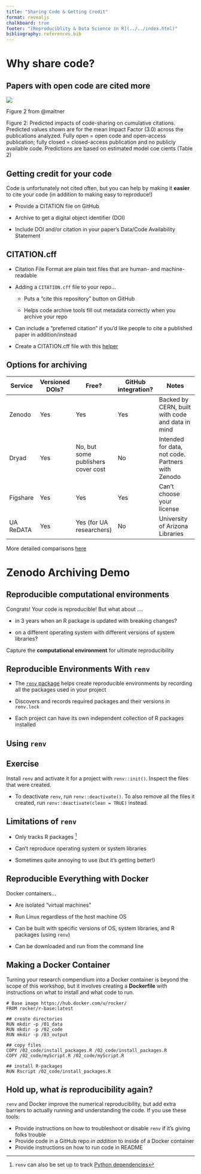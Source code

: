```yaml
---
title: "Sharing Code & Getting Credit"
format: revealjs
chalkboard: true
footer: "[Reproduciblity & Data Science in R](../../index.html)"
bibliography: references.bib
---
```


# Why share code?

## Papers with open code are cited more

![](maitner-et-al.png){fig-align="center"}

::: aside
Figure 2 from @maitner
:::

::: notes
Figure 2: Predicted impacts of code-sharing on cumulative citations.
Predicted values shown are for the mean Impact Factor (3.0) across the publications analyzed.
Fully open = open code and open-access publication; fully closed = closed-access publication and no publicly available code.
Predictions are based on estimated model coe cients (Table 2)
:::

## Getting credit for your code

Code is unfortunately not cited often, but you can help by making it **easier** to cite your code (in addition to making easy to reproduce!)

-   Provide a CITATION file on GitHub

-   Archive to get a digital object identifier (DOI)

-   Include DOI and/or citation in your paper's Data/Code Availability Statement

## CITATION.cff

::: incremental
-   Citation File Format are plain text files that are human- and machine-readable

-   Adding a `CITATION.cff` file to your repo...

    -   Puts a "cite this repository" button on GitHub

    -   Helps code archive tools fill out metadata correctly when you archive your repo

-   Can include a "preferred citation" if you'd like people to cite a published paper in addition/instead

-   Create a CITATION.cff file with this [helper](https://citation-file-format.github.io/cff-initializer-javascript/#/)
:::

## Options for archiving {.smaller}

<!--# table with zenodo, dryad, arizona one, figshare -->

| Service   | Versioned DOIs? | Free?                              | GitHub integration? | Notes                                             |
|-------------|-------------|--------------|-------------|---------------------|
| Zenodo    | Yes             | Yes                                | Yes                 | Backed by CERN, built with code and data in mind  |
| Dryad     | Yes             | No, but some publishers cover cost | No                  | Intended for data, not code. Partners with Zenodo |
| Figshare  | Yes             | Yes                                | Yes                 | Can't choose your license                         |
| UA ReDATA | Yes             | Yes (for UA researchers)           | No                  | University of Arizona Libraries                   |

::: aside
More detailed comparisons [here](https://www.agu.org/-/media/Files/Publications/Generalist-Data-Repository-Grid.pdf)
:::

# Zenodo Archiving Demo

## Reproducible computational environments

Congrats!
Your code is reproducible!
But what about ....

-   in 3 years when an R package is updated with breaking changes?

-   on a different operating system with different versions of system libraries?

Capture the **computational environment** for ultimate reproducibility

## Reproducible Environments With `renv`

-   The [`renv` package](https://rstudio.github.io/renv/articles/renv.html) helps create reproducible environments by recording all the packages used in your project

-   Discovers and records required packages and their versions in `renv.lock`

-   Each project can have its own independent collection of R packages installed

## Using `renv`

::: callout-tip
## Exercise

Install `renv` and activate it for a project with `renv::init()`.
Inspect the files that were created.
:::

-   To deactivate `renv`, run `renv::deactivate()`. To also remove all the files it created, run `renv::deactivate(clean = TRUE)` instead.

## Limitations of `renv`

-   Only tracks R packages [^1]

-   Can't reproduce operating system or system libraries

-   Sometimes quite annoying to use (but it's getting better!)

## Reproducible Everything with Docker

Docker containers...

::: incremental
-   Are isolated "virtual machines"

-   Run Linux regardless of the host machine OS

-   Can be built with specific versions of OS, system libraries, and R packages (using `renv`)

-   Can be downloaded and run from the command line
:::

## Making a Docker Container

Turning your research compendium into a Docker container is beyond the scope of this workshop, but it involves creating a **Dockerfile** with instructions on what to install and what code to run.

``` docker
# Base image https://hub.docker.com/u/rocker/
FROM rocker/r-base:latest

## create directories
RUN mkdir -p /01_data
RUN mkdir -p /02_code
RUN mkdir -p /03_output

## copy files
COPY /02_code/install_packages.R /02_code/install_packages.R
COPY /02_code/myScript.R /02_code/myScript.R

## install R-packages
RUN Rscript /02_code/install_packages.R
```

## Hold up, what *is* reproducibility again?

`renv` and Docker improve the numerical reproducibility, but add extra barriers to actually running and understanding the code.
If you use these tools:

-   Provide instructions on how to troubleshoot or disable `renv` if it's giving folks trouble
-   Provide code in a GitHub repo *in addition* to inside of a Docker container
-   Provide instructions on how to run code in README

[^1]: `renv` can also be set up to track [Python dependencies](https://rstudio.github.io/renv/articles/python.html)
